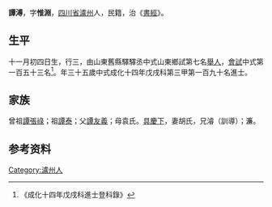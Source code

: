 {{Otheruses|other=名为譚溥的其他人物|譚溥}}
{{明清人物信息框
| 姓名 = 譚溥
| 原名 =
| 圖片名稱= 
| 圖片大小 =
| 圖片說明 = 
| 最高職務 =
| 國家 = 大明 
| 爵位 =
| 籍貫 = [[四川省|四川省]][[瀘州|瀘州]]
| 族裔 = 
| 旗籍 = 
| 字號 = 
| 諡號 =
| 出生日期 = 十一月初四日
| 出生地點 =
| 逝世日期 = 
| 逝世地點 =
| 墓葬 =
| 配偶 = 胡氏
| 親屬 = 曾祖[[譚張祿|譚張祿]]，祖[[譚泰|譚泰]]，父[[譚友義|譚友義]]，母袁氏
| 出身 =
* 成化十四年戊戌科進士
| 經歷 =
| 著作 =  
*
*
*
}}
'''譚溥'''{{BD|1444年||1503年||}}，字'''惟淵'''，[[四川省|四川省]][[瀘州|瀘州]]人，民籍，治《[[書經|書經]]》。

== 生平 ==
十一月初四日生，行三，由山東舊縣驛驛丞中式山東鄉試第七名[[舉人|舉人]]，[[會試|會試]]中式第一百五十三名<ref>《成化十四年戊戌科進士登科錄》</ref>。年三十五歲中式成化十四年戊戌科第三甲第一百九十名進士。

== 家族 ==
曾祖[[譚張祿|譚張祿]]；祖[[譚泰|譚泰]]；父[[譚友義|譚友義]]；母袁氏。[[具慶下|具慶下]]，妻胡氏，兄濬（訓導）；濂。

== 参考资料 ==
{{reflist}}

{{成化十四年戊戌科殿试金榜}}

{{Authority control}}

{{DEFAULTSORT:}}
[[Category:瀘州人|Category:瀘州人]]


{{明朝人物小作品}}